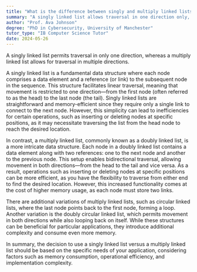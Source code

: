 ```yaml
---
title: "What is the difference between singly and multiply linked lists?"
summary: "A singly linked list allows traversal in one direction only, while a multiply linked list allows traversal in multiple directions."
author: "Prof. Ava Johnson"
degree: "PhD in Cybersecurity, University of Manchester"
tutor_type: "IB Computer Science Tutor"
date: 2024-05-26
---
```


A singly linked list permits traversal in only one direction, whereas a multiply linked list allows for traversal in multiple directions.

A singly linked list is a fundamental data structure where each node comprises a data element and a reference (or link) to the subsequent node in the sequence. This structure facilitates linear traversal, meaning that movement is restricted to one direction—from the first node (often referred to as the head) to the last node (the tail). Singly linked lists are straightforward and memory-efficient since they require only a single link to connect to the next node. However, this simplicity can lead to inefficiencies for certain operations, such as inserting or deleting nodes at specific positions, as it may necessitate traversing the list from the head node to reach the desired location.

In contrast, a multiply linked list, commonly known as a doubly linked list, is a more intricate data structure. Each node in a doubly linked list contains a data element along with two references: one to the next node and another to the previous node. This setup enables bidirectional traversal, allowing movement in both directions—from the head to the tail and vice versa. As a result, operations such as inserting or deleting nodes at specific positions can be more efficient, as you have the flexibility to traverse from either end to find the desired location. However, this increased functionality comes at the cost of higher memory usage, as each node must store two links.

There are additional variations of multiply linked lists, such as circular linked lists, where the last node points back to the first node, forming a loop. Another variation is the doubly circular linked list, which permits movement in both directions while also looping back on itself. While these structures can be beneficial for particular applications, they introduce additional complexity and consume even more memory.

In summary, the decision to use a singly linked list versus a multiply linked list should be based on the specific needs of your application, considering factors such as memory consumption, operational efficiency, and implementation complexity.
    